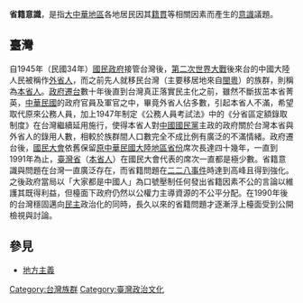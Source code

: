 '''省籍意識'''，是指[[大中華地區|大中華地區]]各地居民因其[[籍貫|籍貫]]等相關因素而產生的[[意識|意識]]議題。

== 臺灣 ==
自1945年（民國34年）[[國民政府|國民政府]]接管台灣後，[[第二次世界大戰|第二次世界大戰]]後來台的中國大陸人民被稱作[[外省人|外省人]]，而之前先人就移民台灣（主要移居地來自[[閩|閩]][[粵|粵]]）的族群，則稱為[[本省人|本省人]]。[[中華民國政府遷台|政府遷台]]數十年後直到台灣真正落實民主化之前，雖然不斷拔茁本省菁英，[[中華民國|中華民國]]的政府官員及軍官之中，畢竟外省人佔多數，引起本省人不滿，希望取代原來公務人員，加上1947年制定《公務人員考試法》中的《分省區定額錄取制度》在台灣繼續延用施行，使得本省人對[[中國國民黨|中國國民黨]]主政的政府關於台灣本省與外省人的錄用人數，相較於族群間人口數完全不成比例有廣泛的不滿情緒。政府遷台後，[[國民大會|國民大會]]依舊保留[[中華民國法理行政區劃|原中華民國大陸地區省份]]席次長達四十幾年，一直到1991年為止，[[臺灣省|臺灣省]]（[[本省人|本省人]]）在國民大會代表的席次一直都是極少數。省籍意識與問題在台灣一直廣泛存在，而省籍問題在[[二二八事件|二二八事件]]時達到高峰且得到強化。之後政府當局以「大家都是中國人」為口號壓制任何發出省籍因素不公的言論以維護其既得利益，但檯面下政府仍然以公權力主導資源的不公平分配。在1990年後的台灣穩固邁向[[民主|民主]]政治化的同時，長久以來的省籍問題才逐漸浮上檯面受到公開檢視與討論。

== 參見 ==
* [[地方主義|地方主義]]
[[Category:台灣族群|Category:台灣族群]]
[[Category:臺灣政治文化|Category:臺灣政治文化]]